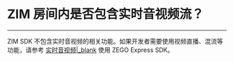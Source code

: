# ZIM 房间内是否包含实时音视频流？

- - -

ZIM SDK 不包含实时音视频的相关功能。如果开发者需要使用视频直播、混流等功能，请参考 [实时音视频\|_blank](https://doc-zh.zego.im/article/5416) 使用 ZEGO Express SDK。